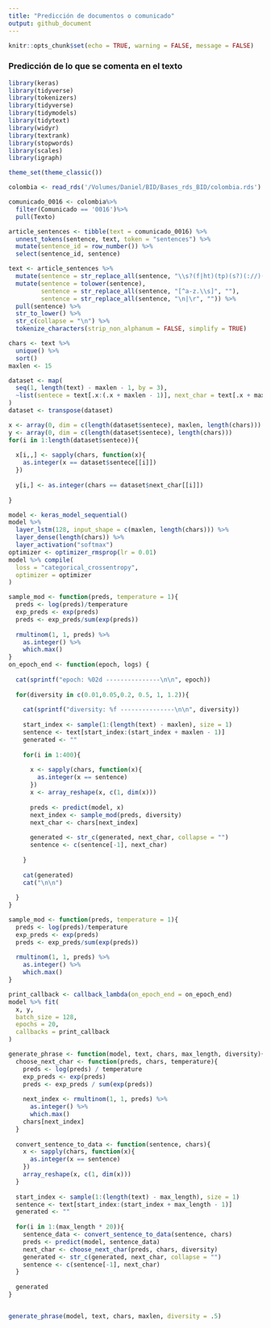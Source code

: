 ```yaml
---
title: "Predicción de documentos o comunicado"
output: github_document
---
```




```r
knitr::opts_chunk$set(echo = TRUE, warning = FALSE, message = FALSE)
```




### Predicción de lo que se comenta en el texto


```r
library(keras)
library(tidyverse)
library(tokenizers)
library(tidyverse)
library(tidymodels)
library(tidytext)
library(widyr)
library(textrank)
library(stopwords)
library(scales)
library(igraph) 

theme_set(theme_classic())
```



```r

colombia <- read_rds('/Volumes/Daniel/BID/Bases_rds_BID/colombia.rds')

comunicado_0016 <- colombia%>%
  filter(Comunicado == '0016')%>%
  pull(Texto)

article_sentences <- tibble(text = comunicado_0016) %>%
  unnest_tokens(sentence, text, token = "sentences") %>%
  mutate(sentence_id = row_number()) %>%
  select(sentence_id, sentence)
```

```r
text <- article_sentences %>% 
  mutate(sentence = str_replace_all(sentence, "\\s?(f|ht)(tp)(s?)(://)([^\\.]*)[\\.|/](\\S*)", "")) %>%
  mutate(sentence = tolower(sentence),
         sentence = str_replace_all(sentence, "[^a-z.\\s]", ""),
         sentence = str_replace_all(sentence, "\n|\r", "")) %>% 
  pull(sentence) %>% 
  str_to_lower() %>% 
  str_c(collapse = "\n") %>% 
  tokenize_characters(strip_non_alphanum = FALSE, simplify = TRUE)

chars <- text %>%
  unique() %>%
  sort()
maxlen <- 15

dataset <- map(
  seq(1, length(text) - maxlen - 1, by = 3),
  ~list(sentece = text[.x:(.x + maxlen - 1)], next_char = text[.x + maxlen])
)
dataset <- transpose(dataset)

x <- array(0, dim = c(length(dataset$sentece), maxlen, length(chars)))
y <- array(0, dim = c(length(dataset$sentece), length(chars)))
for(i in 1:length(dataset$sentece)){
  
  x[i,,] <- sapply(chars, function(x){
    as.integer(x == dataset$sentece[[i]])
  })
  
  y[i,] <- as.integer(chars == dataset$next_char[[i]])
  
}

model <- keras_model_sequential()
model %>%
  layer_lstm(128, input_shape = c(maxlen, length(chars))) %>%
  layer_dense(length(chars)) %>%
  layer_activation("softmax")
optimizer <- optimizer_rmsprop(lr = 0.01)
model %>% compile(
  loss = "categorical_crossentropy",
  optimizer = optimizer
)

sample_mod <- function(preds, temperature = 1){
  preds <- log(preds)/temperature
  exp_preds <- exp(preds)
  preds <- exp_preds/sum(exp(preds))
  
  rmultinom(1, 1, preds) %>%
    as.integer() %>%
    which.max()
}
on_epoch_end <- function(epoch, logs) {
  
  cat(sprintf("epoch: %02d ---------------\n\n", epoch))
  
  for(diversity in c(0.01,0.05,0.2, 0.5, 1, 1.2)){
    
    cat(sprintf("diversity: %f ---------------\n\n", diversity))
    
    start_index <- sample(1:(length(text) - maxlen), size = 1)
    sentence <- text[start_index:(start_index + maxlen - 1)]
    generated <- ""
    
    for(i in 1:400){
      
      x <- sapply(chars, function(x){
        as.integer(x == sentence)
      })
      x <- array_reshape(x, c(1, dim(x)))
      
      preds <- predict(model, x)
      next_index <- sample_mod(preds, diversity)
      next_char <- chars[next_index]
      
      generated <- str_c(generated, next_char, collapse = "")
      sentence <- c(sentence[-1], next_char)
      
    }
    
    cat(generated)
    cat("\n\n")
    
  }
}

sample_mod <- function(preds, temperature = 1){
  preds <- log(preds)/temperature
  exp_preds <- exp(preds)
  preds <- exp_preds/sum(exp(preds))
  
  rmultinom(1, 1, preds) %>%
    as.integer() %>%
    which.max()
}

print_callback <- callback_lambda(on_epoch_end = on_epoch_end)
model %>% fit(
  x, y,
  batch_size = 128,
  epochs = 20,
  callbacks = print_callback
)

generate_phrase <- function(model, text, chars, max_length, diversity){
  choose_next_char <- function(preds, chars, temperature){
    preds <- log(preds) / temperature
    exp_preds <- exp(preds)
    preds <- exp_preds / sum(exp(preds))
    
    next_index <- rmultinom(1, 1, preds) %>% 
      as.integer() %>%
      which.max()
    chars[next_index]
  }
  
  convert_sentence_to_data <- function(sentence, chars){
    x <- sapply(chars, function(x){
      as.integer(x == sentence)
    })
    array_reshape(x, c(1, dim(x)))
  }
  
  start_index <- sample(1:(length(text) - max_length), size = 1)
  sentence <- text[start_index:(start_index + max_length - 1)]
  generated <- ""
  
  for(i in 1:(max_length * 20)){
    sentence_data <- convert_sentence_to_data(sentence, chars)
    preds <- predict(model, sentence_data)
    next_char <- choose_next_char(preds, chars, diversity)
    generated <- str_c(generated, next_char, collapse = "")
    sentence <- c(sentence[-1], next_char)
  }
  
  generated
}


generate_phrase(model, text, chars, maxlen, diversity = .5)
```

